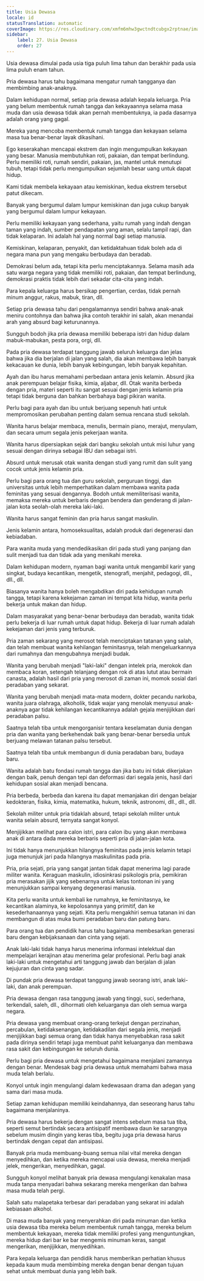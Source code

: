 ```yaml
---
title: Usia Dewasa
locale: id
statusTranslation: automatic
coverImage: https://res.cloudinary.com/xmfm6mhw3gwctndtcubgx2rptnae/image/upload/v1740337243/small_cover_educacion_fundamental_a051170f1c.webp
sidebar:
    label: 27. Usia Dewasa
    order: 27
---
```

Usia dewasa dimulai pada usia tiga puluh lima tahun dan berakhir pada usia lima puluh enam tahun.

Pria dewasa harus tahu bagaimana mengatur rumah tangganya dan membimbing anak-anaknya.

Dalam kehidupan normal, setiap pria dewasa adalah kepala keluarga. Pria yang belum membentuk rumah tangga dan kekayaannya selama masa muda dan usia dewasa tidak akan pernah membentuknya, ia pada dasarnya adalah orang yang gagal.

Mereka yang mencoba membentuk rumah tangga dan kekayaan selama masa tua benar-benar layak dikasihani.

Ego keserakahan mencapai ekstrem dan ingin mengumpulkan kekayaan yang besar. Manusia membutuhkan roti, pakaian, dan tempat berlindung. Perlu memiliki roti, rumah sendiri, pakaian, jas, mantel untuk menutupi tubuh, tetapi tidak perlu mengumpulkan sejumlah besar uang untuk dapat hidup.

Kami tidak membela kekayaan atau kemiskinan, kedua ekstrem tersebut patut dikecam.

Banyak yang bergumul dalam lumpur kemiskinan dan juga cukup banyak yang bergumul dalam lumpur kekayaan.

Perlu memiliki kekayaan yang sederhana, yaitu rumah yang indah dengan taman yang indah, sumber pendapatan yang aman, selalu tampil rapi, dan tidak kelaparan. Ini adalah hal yang normal bagi setiap manusia.

Kemiskinan, kelaparan, penyakit, dan ketidaktahuan tidak boleh ada di negara mana pun yang mengaku berbudaya dan beradab.

Demokrasi belum ada, tetapi kita perlu menciptakannya. Selama masih ada satu warga negara yang tidak memiliki roti, pakaian, dan tempat berlindung, demokrasi praktis tidak lebih dari sekadar cita-cita yang indah.

Para kepala keluarga harus bersikap pengertian, cerdas, tidak pernah minum anggur, rakus, mabuk, tiran, dll.

Setiap pria dewasa tahu dari pengalamannya sendiri bahwa anak-anak meniru contohnya dan bahwa jika contoh terakhir ini salah, akan menandai arah yang absurd bagi keturunannya.

Sungguh bodoh jika pria dewasa memiliki beberapa istri dan hidup dalam mabuk-mabukan, pesta pora, orgi, dll.

Pada pria dewasa terdapat tanggung jawab seluruh keluarga dan jelas bahwa jika dia berjalan di jalan yang salah, dia akan membawa lebih banyak kekacauan ke dunia, lebih banyak kebingungan, lebih banyak kepahitan.

Ayah dan ibu harus memahami perbedaan antara jenis kelamin. Absurd jika anak perempuan belajar fisika, kimia, aljabar, dll. Otak wanita berbeda dengan pria, materi seperti itu sangat sesuai dengan jenis kelamin pria tetapi tidak berguna dan bahkan berbahaya bagi pikiran wanita.

Perlu bagi para ayah dan ibu untuk berjuang sepenuh hati untuk mempromosikan perubahan penting dalam semua rencana studi sekolah.

Wanita harus belajar membaca, menulis, bermain piano, merajut, menyulam, dan secara umum segala jenis pekerjaan wanita.

Wanita harus dipersiapkan sejak dari bangku sekolah untuk misi luhur yang sesuai dengan dirinya sebagai IBU dan sebagai istri.

Absurd untuk merusak otak wanita dengan studi yang rumit dan sulit yang cocok untuk jenis kelamin pria.

Perlu bagi para orang tua dan guru sekolah, perguruan tinggi, dan universitas untuk lebih memperhatikan dalam membawa wanita pada feminitas yang sesuai dengannya. Bodoh untuk memiliterisasi wanita, memaksa mereka untuk berbaris dengan bendera dan genderang di jalan-jalan kota seolah-olah mereka laki-laki.

Wanita harus sangat feminin dan pria harus sangat maskulin.

Jenis kelamin antara, homoseksualitas, adalah produk dari degenerasi dan kebiadaban.

Para wanita muda yang mendedikasikan diri pada studi yang panjang dan sulit menjadi tua dan tidak ada yang menikahi mereka.

Dalam kehidupan modern, nyaman bagi wanita untuk mengambil karir yang singkat, budaya kecantikan, mengetik, stenografi, menjahit, pedagogi, dll., dll., dll.

Biasanya wanita hanya boleh mengabdikan diri pada kehidupan rumah tangga, tetapi karena kekejaman zaman ini tempat kita hidup, wanita perlu bekerja untuk makan dan hidup.

Dalam masyarakat yang benar-benar berbudaya dan beradab, wanita tidak perlu bekerja di luar rumah untuk dapat hidup. Bekerja di luar rumah adalah kekejaman dari jenis yang terburuk.

Pria zaman sekarang yang merosot telah menciptakan tatanan yang salah, dan telah membuat wanita kehilangan feminitasnya, telah mengeluarkannya dari rumahnya dan mengubahnya menjadi budak.

Wanita yang berubah menjadi "laki-laki" dengan intelek pria, merokok dan membaca koran, setengah telanjang dengan rok di atas lutut atau bermain canasta, adalah hasil dari pria yang merosot di zaman ini, momok sosial dari peradaban yang sekarat.

Wanita yang berubah menjadi mata-mata modern, dokter pecandu narkoba, wanita juara olahraga, alkoholik, tidak wajar yang menolak menyusui anak-anaknya agar tidak kehilangan kecantikannya adalah gejala menjijikkan dari peradaban palsu.

Saatnya telah tiba untuk mengorganisir tentara keselamatan dunia dengan pria dan wanita yang berkehendak baik yang benar-benar bersedia untuk berjuang melawan tatanan palsu tersebut.

Saatnya telah tiba untuk membangun di dunia peradaban baru, budaya baru.

Wanita adalah batu fondasi rumah tangga dan jika batu ini tidak dikerjakan dengan baik, penuh dengan tepi dan deformasi dari segala jenis, hasil dari kehidupan sosial akan menjadi bencana.

Pria berbeda, berbeda dan karena itu dapat memanjakan diri dengan belajar kedokteran, fisika, kimia, matematika, hukum, teknik, astronomi, dll., dll., dll.

Sekolah militer untuk pria tidaklah absurd, tetapi sekolah militer untuk wanita selain absurd, ternyata sangat konyol.

Menjijikkan melihat para calon istri, para calon ibu yang akan membawa anak di antara dada mereka berbaris seperti pria di jalan-jalan kota.

Ini tidak hanya menunjukkan hilangnya feminitas pada jenis kelamin tetapi juga menunjuk jari pada hilangnya maskulinitas pada pria.

Pria, pria sejati, pria yang sangat jantan tidak dapat menerima lagi parade militer wanita. Keraguan maskulin, idiosinkrasi psikologis pria, pemikiran pria merasakan jijik yang sebenarnya untuk kelas tontonan ini yang menunjukkan sampai kenyang degenerasi manusia.

Kita perlu wanita untuk kembali ke rumahnya, ke feminitasnya, ke kecantikan alaminya, ke kepolosannya yang primitif, dan ke kesederhanaannya yang sejati. Kita perlu mengakhiri semua tatanan ini dan membangun di atas muka bumi peradaban baru dan patung baru.

Para orang tua dan pendidik harus tahu bagaimana membesarkan generasi baru dengan kebijaksanaan dan cinta yang sejati.

Anak laki-laki tidak hanya harus menerima informasi intelektual dan mempelajari kerajinan atau menerima gelar profesional. Perlu bagi anak laki-laki untuk mengetahui arti tanggung jawab dan berjalan di jalan kejujuran dan cinta yang sadar.

Di pundak pria dewasa terdapat tanggung jawab seorang istri, anak laki-laki, dan anak perempuan.

Pria dewasa dengan rasa tanggung jawab yang tinggi, suci, sederhana, terkendali, saleh, dll., dihormati oleh keluarganya dan oleh semua warga negara.

Pria dewasa yang membuat orang-orang terkejut dengan perzinahan, percabulan, ketidaksenangan, ketidakadilan dari segala jenis, menjadi menjijikkan bagi semua orang dan tidak hanya menyebabkan rasa sakit pada dirinya sendiri tetapi juga membuat pahit keluarganya dan membawa rasa sakit dan kebingungan ke seluruh dunia.

Perlu bagi pria dewasa untuk mengetahui bagaimana menjalani zamannya dengan benar. Mendesak bagi pria dewasa untuk memahami bahwa masa muda telah berlalu.

Konyol untuk ingin mengulangi dalam kedewasaan drama dan adegan yang sama dari masa muda.

Setiap zaman kehidupan memiliki keindahannya, dan seseorang harus tahu bagaimana menjalaninya.

Pria dewasa harus bekerja dengan sangat intens sebelum masa tua tiba, seperti semut bertindak secara antisipatif membawa daun ke sarangnya sebelum musim dingin yang keras tiba, begitu juga pria dewasa harus bertindak dengan cepat dan antisipasi.

Banyak pria muda membuang-buang semua nilai vital mereka dengan menyedihkan, dan ketika mereka mencapai usia dewasa, mereka menjadi jelek, mengerikan, menyedihkan, gagal.

Sungguh konyol melihat banyak pria dewasa mengulangi kenakalan masa muda tanpa menyadari bahwa sekarang mereka mengerikan dan bahwa masa muda telah pergi.

Salah satu malapetaka terbesar dari peradaban yang sekarat ini adalah kebiasaan alkohol.

Di masa muda banyak yang menyerahkan diri pada minuman dan ketika usia dewasa tiba mereka belum membentuk rumah tangga, mereka belum membentuk kekayaan, mereka tidak memiliki profesi yang menguntungkan, mereka hidup dari bar ke bar mengemis minuman keras, sangat mengerikan, menjijikkan, menyedihkan.

Para kepala keluarga dan pendidik harus memberikan perhatian khusus kepada kaum muda membimbing mereka dengan benar dengan tujuan sehat untuk membuat dunia yang lebih baik.

